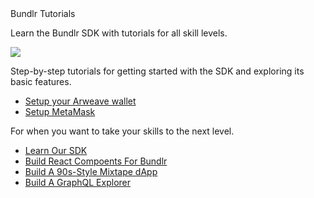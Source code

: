
<div class="py-20">
<Heading level={1}  className="mb-4">Bundlr Tutorials</Heading>

<p>Learn the Bundlr SDK with tutorials for all skill levels.</p>

</div>

<img
	src="https://bundlr.network/new/assets/home/data-donuts.webp"
	className="absolute mt-20 top-10 hidden lg:flex right-10 w-[300px]"
/>

<div className="mt-0">
<SectionTitle title={"Beginner Tutorials"} />
<p className="mt-4">
    Step-by-step tutorials for getting started with the SDK and exploring its
    basic features.
</p>

-   [Setup your Arweave wallet](/hands-on/tutorials/arweave-wallet)
-   [Setup MetaMask](/hands-on/tutorials/setup-metamask)

</div>

<div className="mt-10">
<SectionTitle title={"Intermediate Tutorials"} />
<p className="mt-4">
    For when you want to take your skills to the next level.
</p>

-   [Learn Our SDK](/hands-on/tutorials/bundlr-sdk)
-   [Build React Compoents For Bundlr](/hands-on/tutorials/react-components)
-   [Build A 90s-Style Mixtape dApp](/hands-on/tutorials/mixtape-dapp)
-   [Build A GraphQL Explorer](/hands-on/tutorials/graphql-explorer)

</div>
